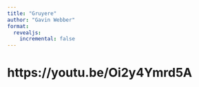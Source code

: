 ```yaml
---
title: "Gruyere"
author: "Gavin Webber"
format: 
  revealjs:
    incremental: false
---
```


# https://youtu.be/Oi2y4Ymrd5A
